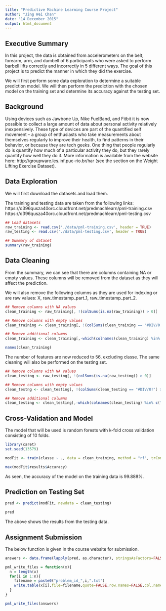 ```yaml
---
title: "Predictive Machine Learning Course Project"
author: "Jing Wei Chan"
date: "14 December 2015"
output: html_document
---
```

## Executive Summary

In this project, the data is obtained from accelerometers on the belt, forearm, arm, and dumbell of 6 participants who were asked to perform barbell lifts correctly and incorrectly in 5 different ways. The goal of this project is to predict the manner in which they did the exercise. 

We will first perform some data exploration to determine a suitable prediction model. We will then perform the prediction with the chosen model on the training set and determine its accuracy against the testing set.

## Background

Using devices such as Jawbone Up, Nike FuelBand, and Fitbit it is now possible to collect a large amount of data about personal activity relatively inexpensively. These type of devices are part of the quantified self movement – a group of enthusiasts who take measurements about themselves regularly to improve their health, to find patterns in their behavior, or because they are tech geeks. One thing that people regularly do is quantify how much of a particular activity they do, but they rarely quantify how well they do it. More information is available from the website here: http://groupware.les.inf.puc-rio.br/har (see the section on the Weight Lifting Exercise Dataset). 

## Data Exploration

We will first download the datasets and load them.

The training and testing data are taken from the following links: 
https://d396qusza40orc.cloudfront.net/predmachlearn/pml-training.csv
https://d396qusza40orc.cloudfront.net/predmachlearn/pml-testing.csv

```r
## Load datasets
raw_training <- read.csv('./data/pml-training.csv', header = TRUE)
raw_testing <- read.csv('./data/pml-testing.csv', header = TRUE)

## Summary of dataset
summary(raw_training)
```

## Data Cleaning

From the summary, we can see that there are columns containing NA or empty values. These columns will be removed from the dataset as they will affect the prediction. 

We will also remove the following columns as they are used for indexing or are raw values: X, raw_timestamp_part_1, raw_timestamp_part_2.

```r
## Remove columns with NA values
clean_training <- raw_training[, !(colSums(is.na(raw_training)) > 0)]

## Remove columns with empty values
clean_training <- clean_training[, !(colSums(clean_training == "#DIV/0!") > 0)]

## Remove additional columns
clean_training <- clean_training[,-which(colnames(clean_training) %in% c("X", "raw_timestamp_part_1", "raw_timestamp_part_2"))]

names(clean_training)
```

The number of features are now reduced to 56, excluding classe. The same cleaning will also be performed on the testing set.

```r
## Remove columns with NA values
clean_testing <- raw_testing[, !(colSums(is.na(raw_testing)) > 0)]

## Remove columns with empty values
clean_testng <- clean_testing[, !(colSums(clean_testing == "#DIV/0!") > 0)]

## Remove additional columns
clean_testing <- clean_testing[,-which(colnames(clean_testing) %in% c("X", "raw_timestamp_part_1", "raw_timestamp_part_2"))]
```

## Cross-Validation and Model

The model that will be used is random forests with k-fold cross validation consisting of 10 folds.

```r
library(caret)
set.seed(13579)

modFit <- train(classe ~ ., data = clean_training, method = "rf", trControl = trainControl(method = "cv", number = 10))

max(modFit$results$Accuracy)
```

As seen, the accuracy of the model on the training data is 99.888%.

## Prediction on Testing Set

```r
pred <- predict(modFit, newdata = clean_testing)

pred
```

The above shows the results from the testing data.

## Assignment Submission

The below function is given in the course website for submission.

```r
answers <- data.frame(lapply(pred, as.character), stringsAsFactors=FALSE)

pml_write_files = function(x){
  n = length(x)
  for(i in 1:n){
    filename = paste0("problem_id_",i,".txt")
    write.table(x[i],file=filename,quote=FALSE,row.names=FALSE,col.names=FALSE)
  }
}

pml_write_files(answers)
```


